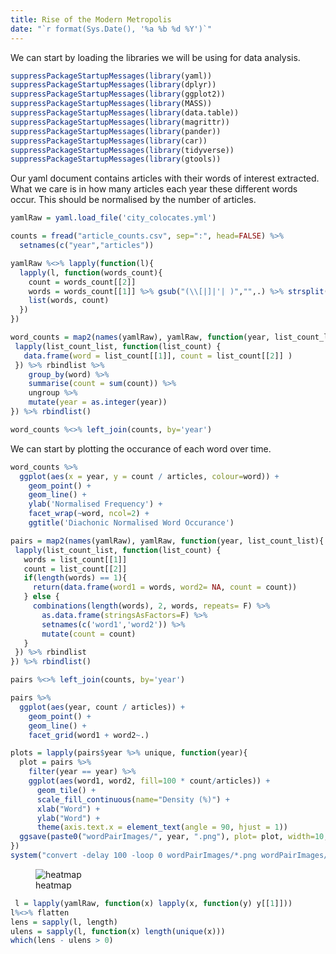 ```yaml
---
title: Rise of the Modern Metropolis
date: "`r format(Sys.Date(), '%a %b %d %Y')`"
---
```



We can start by loading the libraries we will be using for data analysis. 

```r
suppressPackageStartupMessages(library(yaml))
suppressPackageStartupMessages(library(dplyr))
suppressPackageStartupMessages(library(ggplot2))
suppressPackageStartupMessages(library(MASS))
suppressPackageStartupMessages(library(data.table))
suppressPackageStartupMessages(library(magrittr))
suppressPackageStartupMessages(library(pander))
suppressPackageStartupMessages(library(car))
suppressPackageStartupMessages(library(tidyverse))
suppressPackageStartupMessages(library(gtools))
```


Our yaml document contains articles with their words of interest extracted. 
What we care is in how many articles each year these different words occur. This should
be normalised by the number of articles. 

```r
yamlRaw = yaml.load_file('city_colocates.yml')

counts = fread("article_counts.csv", sep=":", head=FALSE) %>% 
  setnames(c("year","articles"))
```

```r
yamlRaw %<>% lapply(function(l){
  lapply(l, function(words_count){
    count = words_count[[2]]
    words = words_count[[1]] %>% gsub("(\\[|]|'| )","",.) %>% strsplit(",") %>% unlist
    list(words, count)
  })
})
```

```r
word_counts = map2(names(yamlRaw), yamlRaw, function(year, list_count_list){
 lapply(list_count_list, function(list_count) {
   data.frame(word = list_count[[1]], count = list_count[[2]] )
 }) %>% rbindlist %>%
    group_by(word) %>%
    summarise(count = sum(count)) %>%
    ungroup %>%
    mutate(year = as.integer(year))
}) %>% rbindlist()

word_counts %<>% left_join(counts, by='year')
```

We can start by plotting the occurance of each word over time.

```r
word_counts %>% 
  ggplot(aes(x = year, y = count / articles, colour=word)) + 
    geom_point() + 
    geom_line() + 
    ylab('Normalised Frequency') + 
    facet_wrap(~word, ncol=2) +
    ggtitle('Diachonic Normalised Word Occurance')
```
```r
pairs = map2(names(yamlRaw), yamlRaw, function(year, list_count_list){
 lapply(list_count_list, function(list_count) {
   words = list_count[[1]]
   count = list_count[[2]]
   if(length(words) == 1){
     return(data.frame(word1 = words, word2= NA, count = count))
   } else {
     combinations(length(words), 2, words, repeats= F) %>%
       as.data.frame(stringsAsFactors=F) %>%
       setnames(c('word1','word2')) %>%
       mutate(count = count)
   }
 }) %>% rbindlist 
}) %>% rbindlist()

pairs %<>% left_join(counts, by='year')
```

```r
pairs %>%
  ggplot(aes(year, count / articles)) + 
    geom_point() + 
    geom_line() + 
    facet_grid(word1 + word2~.)
```

```r
plots = lapply(pairs$year %>% unique, function(year){
  plot = pairs %>%
    filter(year == year) %>%
    ggplot(aes(word1, word2, fill=100 * count/articles)) + 
      geom_tile() +
      scale_fill_continuous(name="Density (%)") +
      xlab("Word") +
      ylab("Word") +
      theme(axis.text.x = element_text(angle = 90, hjust = 1))    
  ggsave(paste0("wordPairImages/", year, ".png"), plot= plot, width=10, height=10, units="cm")
})
system("convert -delay 100 -loop 0 wordPairImages/*.png wordPairImages/heatmap.gif")
```

![heatmap](wordPairImages/heatmap.gif)


```r
 l = lapply(yamlRaw, function(x) lapply(x, function(y) y[[1]]))
l%<>% flatten
lens = sapply(l, length)
ulens = sapply(l, function(x) length(unique(x)))
which(lens - ulens > 0)
```


